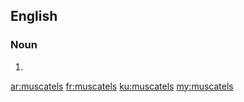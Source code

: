 ==English==

===Noun===
{{head|en|plural}}

# {{plural of|muscatel|lang=en|nocat=1}}

[[ar:muscatels]]
[[fr:muscatels]]
[[ku:muscatels]]
[[my:muscatels]]